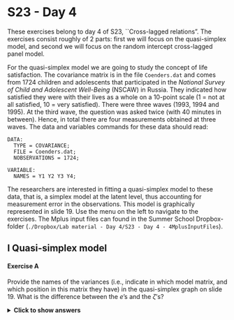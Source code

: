 # S23 - Day 4{-}

These exercises belong to day 4 of S23, ``Cross-lagged relations". The exercises consist roughly of 2 parts: first we will focus on the quasi-simplex model, and second we will focus on the random intercept cross-lagged panel model.

For the quasi-simplex model we are going to study the concept of life satisfaction. The covariance matrix is in the file `Coenders.dat` and comes from 1724 children and adolescents that participated in the *National Survey of Child and Adolescent Well-Being* (NSCAW) in Russia. They indicated how satisfied they were with their lives as a whole on a 10-point scale (1 = not at all satisfied, 10 = very satisfied). There were three waves (1993, 1994 and 1995). At the third wave, the question was asked twice (with 40 minutes in between). Hence, in total there are four measurements obtained at three waves. The data and variables commands for these data should read:

:::{}
    DATA: 
      TYPE = COVARIANCE;
      FILE = Coenders.dat;
      NOBSERVATIONS = 1724;

    VARIABLE: 
      NAMES = Y1 Y2 Y3 Y4;
:::

The researchers are interested in fitting a quasi-simplex model to these data, that is, a simplex model at the latent level, thus accounting for measurement error in the observations. This model is graphically represented in slide 19. Use the menu on the left to navigate to the exercises. The Mplus input files can found in the Summer School Dropbox-folder (`./Dropbox/Lab material - Day 4/S23 - Day 4 - 4MplusInputFiles`). 


## I Quasi-simplex model{-}

#### Exercise A{-}
Provide the names of the variances (i.e., indicate in which model matrix, and which position in this matrix they have) in the quasi-simplex graph on slide 19. What is the difference between the $e$’s and the $\zeta$’s?

<details>
  <summary><b>Click to show answers</b></summary>

$e$’s are residuals at the measurement level and can be found in the $\theta$-matrix. They only influence the observation at a single occasion in time. 

$\zeta$’s are residuals of the simplex process and can be found in the $\psi$-matrix. Their effect is carried forward to future observation through the autoregressive relationships.

`r if(knitr::is_html_output()){"\\details"}`

#### Exercise B{-}
How would you specify the model in Mplus?

<details>
  <summary><b>Click to show answers</b></summary>
See the Mplus input file `Exercise B.inp`. 

`r if(knitr::is_html_output()){"\\details"}`

#### Exercise C{-}

Determine the number of degrees of freedom for this model (indicate how you obtained this number). Is it possible to estimate this model?

<details>
  <summary><b>Click to show answers</b></summary>

There are $\frac{4 \times 5}{2} = 10$ unique elements in $S$.

Free parameters:

- 4 residual variances at measurement level
- 1 factor variance
- 3 residual factor variances
- 3 regression parameters
- 11 parameters in total.

Therefore, we have $10 - 11 = -1$ *df*. It is not possible to estimate this model because we are trying to estimate more parameters than we have information in the data. 
`r if(knitr::is_html_output()){"\\details"}`

#### Exercise D{-}

To make sure a quasi-simplex model is identified, often the variances of the measurement errors are constrained to be equal over time. How can you do this in Mplus? How many *df* does this model have?

<details>
  <summary><b>Click to show answers</b></summary>

See the Mplus input file `Exercise E.inp` for how to constrain the measurement error variances over time. With constrained measurment error variances, we estimate 3 parameters less. So, we estimate $11 - 3 = 8$ and therefore have $10 - 8 = 2$ *df*. 

`r if(knitr::is_html_output()){"\\details"}`

#### Exercise E{-}
Run the model and report on the model fit.

<details>
  <summary><b>Click to show answers</b></summary>
We find the below fit indices: 

- $\chi^{2}$ = 13.29 with *df* = 2, $p = .0013$,
- RMSEA = .057,
- CFI = .994, and
- TLI = .981.

Except for $\chi^{2}$ test of model fit, the model seems to fit the data well. Note, however, that the sample size is very large and therefore the $\chi^{2}$ is likely to be significant, even for minor problems with model fit. 

`r if(knitr::is_html_output()){"\\details"}`

#### Exercise F{-}

The quasi-simplex model you just ran, led to the following warning:

:::{}
    WARNING: THE LATENT VARIABLE COVARIANCE MATRIX (PSI) IS NOT POSITIVE
    DEFINITE. THIS COULD INDICATE A NEGATIVE VARIANCE/RESIDUAL VARIANCE FOR A
    LATENT VARIABLE, A CORRELATION GREATER OR EQUAL TO ONE BETWEEN TWO LATENT
    VARIABLES, OR A LINEAR DEPENDENCY AMONG MORE THAN TWO LATENT VARIABLES.
    CHECK THE TECH4 OUTPUT FOR MORE INFORMATION.
    PROBLEM INVOLVING VARIABLE ETA4.
:::

What is the problem? 

<details>
  <summary><b>Click to show answers</b></summary>

In your output, look at the reported (estimated) residual variances. We find that the residual variance of `ETA4` is estimated to be negative. This is a Heywood case and it is causing the warning to appear. Note however, that it is significant, so ``just" fixing it to 0 as a solution is probably not warrented here. 

`r if(knitr::is_html_output()){"\\details"}`

#### Exercise G{-}
As indicated in the description of the data, the third and fourth measurement were obtained at the same measurement wave (with only 40 minutes in between). Hence, the researchers proposed the following model instead of the regular quasi-simplex model. Explain why this model makes more sense for these data than the regular quasi-simplex model. Tip: check the description of the study at the beginning of this exercise. 

![Adjusted quasi-simplex model.](Simplex-adjusted.png){width=400px}

<details>
  <summary><b>Click to show answers</b></summary>
At each occasion there is a latent variable which represents Life Satisfaction. At the first two occasions there was only a single indicator of this latent variable, but at the third occasion there were two indicators.
`r if(knitr::is_html_output()){"\\details"}`

#### Exercise H{-}
How many *df* does this model have? Note that we keep the constraint on the variances of the measurement errors.

<details>
  <summary><b>Click to show answers</b></summary>
There are $\frac{4*5}{2} = 10$ unique elements in S. We freely estimate: 

- 1 constrained residual variances at measurement level
- 1 factor variance
- 2 residual factor variances
- 2 regression parameters
- 1 factor loading
- 7 parameters in total.

Therefore, we have $10 - 7 = 3$ *df*. 
`r if(knitr::is_html_output()){"\\details"}`

#### Exercise I{-}
Are these two models nested? If so, how? If not, why not, and how could we compare them?

<details>
  <summary><b>Click to show answers</b></summary>
Yes, they are nested: this model is a special case of the previous model, as it is based on having `ETA3` and `ETA4` from the previous model now being a single latent variable. That is, we can constrain the residual variance of `ETA4` to zero to get the alternative model. This gives us 1 *df* for the difference.
`r if(knitr::is_html_output()){"\\details"}`

#### Exercise J{-}
Specify this model in Mplus and run it. Report on the model fit.

<details>
  <summary><b>Click to show answers</b></summary>
See the Mplus input file `Excercise J.inp` for the model specification in Mplus. Apart from the $\chi^{2}$-test of model fit, the model fits well: 

- $\chi^{2} (3) = 27.37$, with $p < .001$,
- RMSEA = 0.069,
- CFI = 0.987,
- TLI = 0.973, and
- SRMR = 0.039.

`r if(knitr::is_html_output()){"\\details"}`

#### Exercise K{-}
Compare the two models to each other. What can you conclude?

<details>
  <summary><b>Click to show answers</b></summary>
Comparing both models using the $\Delta \chi^{2}$-test gives us $27.37 – 13.29 = 14.0$ with 1 *df* such that $p < .001$. This implies that imposing the restriction is not tenable. You can calculate the *p*-value of the $\Delta \chi^{2}$ using the `pchisq()`-function in R (with the `lower.tail` argument set to `FALSE`), or [an online tool](http://www.fourmilab.ch/rpkp/experiments/analysis/chiCalc.html)

Comparing the models using information criteria gives us AIC = 29593 and BIC = 29637 for the first model, and AIC = 29605 and BIC = 29643 for the second. In conclusion, all measures indicate the first model is better. However, the current model makes more theoretical sense, and the negative variance estimate in the first model is a problem. For these 2 reasons, we should prefer the current model.
`r if(knitr::is_html_output()){"\\details"}`

#### Exercise L{-}
Can you improve the second model in any way? Indicate which parameter you would add to your model, and what this parameter represents in substantive terms.

<details>
  <summary><b>Click to show answers</b></summary>
You can get the modification indices by adding `MOD` to the `OUTPUT` command. Here, the suggested BY statements make no sense (later life satisfaction as an indicator of previous life satisfaction). With regards to the ON statement, only the suggested effect of `ETA3 ON ETA1` makes sense as we then predict forwards in time. The WITH statement suggests adding a covariance between the residuals of `y3` and `y4`. If we add this covariance and look at the standardized results, we get a correlation. This correlation actually quite high: $.522$ (SE = .044), $p < .001$. 
`r if(knitr::is_html_output()){"\\details"}`

#### Exercise M{-}
Run a model in which you include the `Y3 WITH Y4` parameter. Where will this relationship end up in the model? Does it lead to a significant improvement? How would you interpret this additional parameter?

<details>
  <summary><b>Click to show answers</b></summary>
See `Exercise M.inp` for the Mplus specification of this model. The `Y3 WITH Y4` parameter is an additional covariance between the residuals of `y3` and `y4` (so not between `y3` and `y4` themselves). Model fit is quite good (except for the $\chi^{2}$-test of model fit): 

- $\chi^{2} (2) = 7.077$, $p = .0291$,
- RMSEA = 0.038,
- CFI = 0.997,
- TLI = 0.992, and 
- SRMR = 0.011. 

To compare this model to the previous model, we can do a the $\Delta \chi^{2}$-test: $27.37 – 7.08 = 20.29$, with 1 *df* such that $p < .001$, which implies that adding the covariance between the residuals leads to a significant improvement in model fit. This additional parameter implies that `y3` and `y4` have more in common with each other than what would be expected based on their common dependence on `ETA3`. Note that in the standardized results, the WITH statement can be interpreted as a correlation, and it is quite high: $.522$ (SE = .044), $p < .001$. 
`r if(knitr::is_html_output()){"\\details"}`

## II CLPM & RI-CLPM{-}
For the cross-lagged panel model (CLPM) and the random intercept cross-lagged panel model (RI-CLPM) we are going to analyze data that were reported in [Davies, Martin, Coe and Cummings (2016)](10.1017/S0954579416000237). The summary data (means, standard deviations and correlation matrix) are included in Davies.dat, and contains the means, standard deviations, and the correlation matrix. The number of observations is 232. There are 5 waves of data, taken when the child was 7, 8, 13, 14, and 15 years old. The order of the variables is:

- Child gender
- Parental education
- Interparental hostility (waves 1-5): composite score based on observational data and questionnaires, reflecting the degree of hostility between the parents
- Interparental dysphoria (waves 1-5): based on composite score based on observational data and questionnaires, reflecting the degree of dysphoria
- Child/adolescent insecurity in the relationship with the parents (waves 1-5)
- Psychological problems (waves 1-5): based on the subscales anxious/depressed, withdrawal, aggressive behaviors, and delinquency scales of the Child Behavior Checklist (CBCL), filled out by both parents.

Here we will focus on *Interparental dysphoria* and *Psychological problems* of the child. The DATA and VARIABLE commands should be:

:::{}
    DATA: 
      TYPE = MEANS STDEVIATIONS CORRELATION;
      FILE = Davies.dat;
      NOBSERVATIONS = 232;

    VARIABLE: 
      NAMES = ChildGen ParentEd
      Hos1 Hos2 Hos3 Hos4 Hos5 Dys1 Dys2 Dys3 Dys4 Dys5
      Ins1 Ins2 Ins3 Ins4 Ins5 PsPr1 PsPr2 PsPr3 PsPr4 PsPr5;
      USEVARIABLES = Dys1-Dys5 PsPr1-PsPr5;
:::

#### Exercise A{-}

How many sample statistics are there for this data set (focusing on the 5 measures of dysphoria and the 5 measures of psychological problems?

<details>
  <summary><b>Click to show answers</b></summary>

There are 10 observed variables such that there are $\frac{10*11}{2} = 55$ unique elements in the observed covariance matrix S, and 10 observed means in M. Therefore, there are 55 sample statistics in total.

`r if(knitr::is_html_output()){"\\details"}`

#### Exercise B{-}
We begin with an RI-CLPM (see slide 53). For now, do not impose any constraints on the parameters across time. Draw the model, and indicate which parameters will be estimated freely. How many parameters will be estimated in total? So how many *df* are there?

<details>
  <summary><b>Click to show answers</b></summary>
In the RI-CLPM we estimate:

- 2 variances for the random intercepts,
- 1 covariance between the random intercepts,
- 2 variances for the within-person centered variables at wave 1,
- 1 covariance between the within-person centered variables at wave 1,
- 8 residual variances (for the dynamic errors of both variables at wave 2-5),
- 4 covariances between the residuals (for the dynamics errors at waves 2-5),
- 16 lagged parameters (4 for each interval), and
- 10 means.

In total, we estimate 44 parameters such that we have $65 - 44 = 21$ *df*. 
`r if(knitr::is_html_output()){"\\details"}`

#### Exercise C{-}
Run the model. Check whether the number of *df* is correct. Also look at the TECH1 output, to see if you understand where the free parameters are. What is the model fit?

<details>
  <summary><b>Click to show answers</b></summary>
The input for this model is in `RICLPM.inp`. The model means are estimated in the $\nu$-matrix, no parameters are estimated in the $\theta$-matrix (measurement error variances), $\lambda$-matrix (factor loadings), or $\alpha$-matrix (means/intercepts of the latent variables). The variances and covariance of the random intercepts, the within-person centered variables at wave 1, and the dynamic errors at subsequent waves are all estimated in the $\psi$-matrix. The lagged regression coefficients are estimated in $\beta$.

Apart from the $\chi^{2}$-test of model, all fit indices indicate at least acceptable fit. 

- $\chi^{2} (21) = 41.451$, $p = .005$,
- RMSEA = 0.065,
- CFI = 0.979,
- TLI = 0.956, and
- SRMR = 0.029.

`r if(knitr::is_html_output()){"\\details"}`

#### Exercise D{-}
Include the significant standardized parameter estimates for the covariances (i.e., the WITH statements) and the lagged regression parameters (i.e., the ON statements) in the figure below. Indicate which part of the model is considered the between-person part, and which part is the within-person part.

![The bivariate random-intercept cross-lagged panel model with 5 repeated measures (waves).](RICLPM-5waves.png){width=500px}

#### Exercise E{-}
Omit the random intercepts. How many parameters and *df* does this model have? What is the model fit?

<details>
  <summary><b>Click to show answers</b></summary>
The input for this model is `CLPMasRICLPM.inp`. The model has three parameters less (and thus 3 *df* more) than the previous model: 2 variances and the covariance for the random intercepts.

The model fit indices show that this model does not fit well: 

- $\chi^{2} (24) = 73.374$, $p < .001$,
- RMSEA = 0.094,
- CFI = 0.950,
- TLI = 0.907, and
- SRMR = 0.061.

`r if(knitr::is_html_output()){"\\details"}`

#### Exercise F{-}
Specify the CLPM and run this model. Compare it to the previous two models. How are these models related?

<details>
  <summary><b>Click to show answers</b></summary>
The input for this model is in `CLPM.inp`. This model is statistically identical to the previous model; these are different parameterizations of the same model. The model fit is therefore also exactly the same. Hence, this model is a special case of the RI-CLPM. 

Comparing the two models using a chi-square difference test gives: $\Delta \chi^{2} = 73.37 - 41.45 = 31.92$ with $24 – 21 = 3$ *df*, $p < .001$. Hence, the random intercepts should not be omitted; put differently, there are stable, trait-like difference between families in the two variables (parental dysphoria and psychological problems).

However, when constraints are placed on the bound of the parameter space (which is the case here, fixing a variance to 0 is its absolute minimum value), we should actually use the chi-bar-square test ($\bar{\chi}^{2}$-test; Stoel et al. 2006). The traditional $\Delta \chi^{2}$-test does not take into account that variances can only be positive and is therefore conservative. This means that if it is significant, we are certain that the correct test (i.e., the $\bar{\chi}^{2}$ test) would also be significant.  On the other hand, when the usual chi‐square test is not significant, we do not know anything about the result of the correct test (it can be significant or not significant).

If you are working in R with the lavaan-package, you can find more information about the $\bar{\chi}^{2}$-test at [jeroendmulder.github.io/RI-CLPM/lavaan.html#(bar{chi}^{2})-test](https://jeroendmulder.github.io/RI-CLPM/lavaan.html#(bar{chi}^{2})-test). For Mplus users, there is a [Shiny app by Rebecca Kuiper](https://www.uu.nl/staff/RMKuiper/Websites %2F Shiny apps) available as well. 

`r if(knitr::is_html_output()){"\\details"}`

#### Exercise G{-}
Include the significant standardized parameter estimates for the covariances and the lagged regression parameters in the figure below.

![The bivariate cross-lagged panel model with 5 repeated measures (waves).](CLPM-5waves.png){width=500px}

#### Exercise H{-}

Discuss how the model results differ.

<details>
  <summary><b>Click to show answers</b></summary>

**Cross-lagged relationships**
In the RI-CLPM none of the cross-lagged parameters are significant. In contrast, in the CLPM there is a positive relationship from PsPr1 to Dys2. This implies that higher levels of children’s psychological problems at age 7 are followed by higher levels of interparental dysphoria at age 8. Moreover, from age 14 to 15 both cross-lagged parameters are significant and positive, indicating that psychological problems are followed by increases in interparental dysphoria, but also that increased interparental dysphoria is followed by an increase in psychological problems for the adolescent.

**Autoregressive parameters**
The autoregressive parameters in the RI-CLPM are lower, and have larger SE’s, such that fewer reach significance. This is expected as within-person stability is now captures in the random intercepts, rather than in the autoregressive effects in the CLPM. 

**Correlations**
In the CLPM only the residual correlation at wave 2 is significant; it is negative, indicating that external effects tend to have an opposite effect on these two processes; increases in Dysphoria are accompanied by decreases in psychological problems and vice versa. In the RI-CLPM, the within-person correlation at wave 1 is not significantly different from zero; however, at waves 2, 3 and 4 the correlations between the residuals is significant and negative. At wave 5 the residual variance is not significant.

In the RI-CLPM there is also the correlation between the random intercepts (i.e., the trait-like difference between families). This turns out to be a very substantial correlation of .63: Hence, in contrast to the results from the CLPM and the within-level results from the RI-CLPM, there is a strong positive relationship between trait-like levels of interparental dysphoria and trait-like levels of psychological problems.

`r if(knitr::is_html_output()){"\\details"}`

